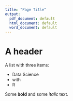 ---
title: "Page Title"
output:
  pdf_document: default
  html_document: default
  word_document: default
---

# A header

A list with three items:

* Data Science
* with
* R

Some **bold** and some *italic* text.
